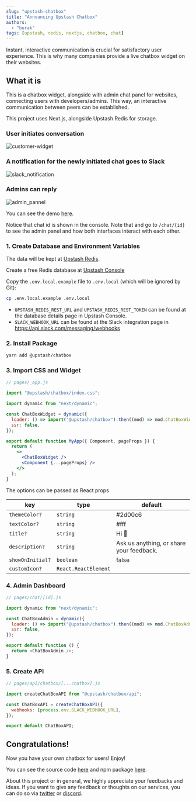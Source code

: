 ```yaml
---
slug: "upstash-chatbox"
title: "Announcing Upstash Chatbox"
authors:
  - "burak"
tags: [upstash, redis, nextjs, chatbox, chat]
---
```


Instant, interactive communication is crucial for satisfactory user experience. This is why many companies provide a live chatbox widget on their websites.

## What it is

This is a chatbox widget, alongside with admin chat panel for websites, connecting users with developers/admins. This way, an interactive communication between peers can be established.

This project uses Next.js, alongside Upstash Redis for storage.

### User initiates conversation

![customer-widget](/blog/chatbox-widget/customer_widget.png)

### A notification for the newly initiated chat goes to Slack

![slack_notification](/blog/chatbox-widget/chatbox_slack.png)

### Admins can reply

![admin_pannel](/blog/chatbox-widget/admin_pannel.png)

You can see the demo [here](https://upstash-chatbox.vercel.app).

Notice that chat id is shown in the console. Note that and go to `/chat/{id}` to see the admin panel and how both interfaces interact with each other.

### 1. Create Database and Environment Variables

The data will be kept at [Upstash Redis](https://upstash.com).

Create a free Redis database at [Upstash Console](https://console.upstash.com)

Copy the `.env.local.example` file to `.env.local` (which will be ignored by
Git):

```bash
cp .env.local.example .env.local
```

- `UPSTASH_REDIS_REST_URL` and `UPSTASH_REDIS_REST_TOKEN` can be found at the
  database details page in Upstash Console.
- `SLACK_WEBHOOK_URL` can be found at the Slack integration page
  in https://api.slack.com/messaging/webhooks

### 2. Install Package

```bash
yarn add @upstash/chatbox
```

### 3. Import CSS and Widget

```jsx
// pages/_app.js

import "@upstash/chatbox/index.css";

import dynamic from "next/dynamic";

const ChatBoxWidget = dynamic({
  loader: () => import("@upstash/chatbox").then((mod) => mod.ChatBoxWidget),
  ssr: false,
});

export default function MyApp({ Component, pageProps }) {
  return (
    <>
      <ChatBoxWidget />
      <Component {...pageProps} />
    </>
  );
}
```

The options can be passed as React props

| key              | type                 | default                                  |
| ---------------- | -------------------- | ---------------------------------------- |
| `themeColor?`    | `string`             | #2d00c6                                  |
| `textColor?`     | `string`             | #fff                                     |
| `title?`         | `string`             | Hi 👋                                    |
| `description?`   | `string`             | Ask us anything, or share your feedback. |
| `showOnInitial?` | `boolean`            | false                                    |
| `customIcon?`    | `React.ReactElement` |                                          |

### 4. Admin Dashboard

```js
// pages/chat/[id].js

import dynamic from "next/dynamic";

const ChatBoxAdmin = dynamic({
  loader: () => import("@upstash/chatbox").then((mod) => mod.ChatBoxAdmin),
  ssr: false,
});

export default function () {
  return <ChatBoxAdmin />;
}
```

### 5. Create API

```js
// pages/api/chatbox/[...chatbox].js

import createChatBoxAPI from "@upstash/chatbox/api";

const ChatBoxAPI = createChatBoxAPI({
  webhooks: [process.env.SLACK_WEBHOOK_URL],
});

export default ChatBoxAPI;
```

## Congratulations!

Now you have your own chatbox for users! Enjoy!

You can see the source code [here](https://github.com/upstash/chatbox) and npm package [here](https://www.npmjs.com/package/@upstash/chatbox).

About this project or in general,
we highly appreciate your feedbacks and ideas. If you want to give any feedback or thoughts on our services, you can do so via [twitter](https://twitter.com/upstash) or [discord](https://upstash.com/discord).
